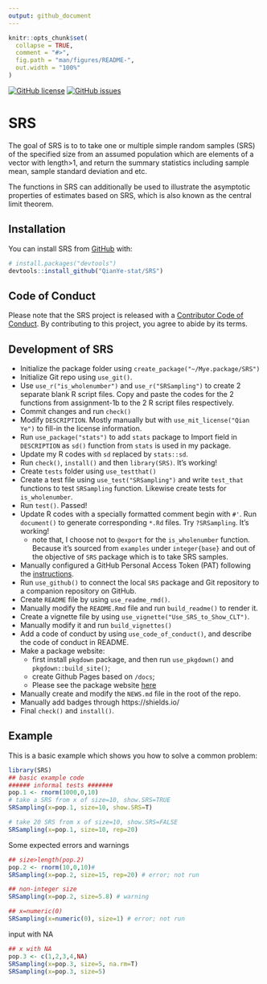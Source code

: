 ```yaml
---
output: github_document
---
```


<!-- README.md is generated from README.Rmd. Please edit that file -->

```r
knitr::opts_chunk$set(
  collapse = TRUE,
  comment = "#>",
  fig.path = "man/figures/README-",
  out.width = "100%"
)
```
[![GitHub license](https://img.shields.io/github/license/QianYe-stat/SRS)](https://github.com/QianYe-stat/SRS/blob/master/LICENSE)
[![GitHub issues](https://img.shields.io/github/issues/QianYe-stat/SRS)](https://github.com/QianYe-stat/SRS/issues)

# SRS

<!-- badges: start -->
<!-- badges: end -->

The goal of SRS is to to take one or multiple simple random samples (SRS) of the specified size from an assumed population which are elements of a vector with length>1, and return the summary statistics including sample mean, sample standard deviation and etc.

The functions in SRS can additionally be used to illustrate the asymptotic properties of estimates based on SRS, which is also known as the central limit theorem.

## Installation

You can install SRS from [GitHub](https://github.com/) with:

``` r
# install.packages("devtools")
devtools::install_github("QianYe-stat/SRS")
```
## Code of Conduct
  
  Please note that the SRS project is released with a [Contributor Code of Conduct](https://contributor-covenant.org/version/2/0/CODE_OF_CONDUCT.html). By contributing to this project, you agree to abide by its terms.
  
## Development of SRS
* Initialize the package folder using `create_package("~/Mye.package/SRS")`
* Initialize Git repo using `use_git()`. 
* Use `use_r("is_wholenumber")` and `use_r("SRSampling")` to create 2 separate blank R script files. Copy and paste the codes for the 2 functions from assignment-1b to the 2 R script files respectively.
* Commit changes and run `check()`
* Modify `DESCRIPTION`. Mostly manually but with `use_mit_license("Qian Ye")` to  fill-in the license information.
* Run `use_package("stats")` to add `stats` package to Import field in `DESCRIPTION` as `sd()` function from `stats` is used in my package.
* Update my R codes with `sd` replaced by `stats::sd`.
* Run `check()`, `install()` and then `library(SRS)`. It's working!
* Create `tests` folder using `use_testthat()`
* Create a test file using `use_test("SRSampling")` and write `test_that` functions to test `SRSampling` function. Likewise create tests for `is_wholenumber`.
* Run `test()`. Passed!
* Update R codes with a specially formatted comment begin with `#'`. Run `document()` to generate corresponding `*.Rd` files. Try `?SRSampling`. It's working!
  + note that, I choose not to `@export` for the `is_wholenumber` function. Because it's sourced from `examples` under `integer{base}` and out of the objective of `SRS` package which is to take SRS samples.
* Manually configured a GitHub Personal Access Token (PAT) following the [instructions](https://happygitwithr.com/github-pat.html#github-pat).
* Run `use_github()` to connect the local `SRS` package and Git repository to a companion repository on GitHub.
* Create `README` file by using `use_readme_rmd()`. 
* Manually modify the `README.Rmd` file and run `build_readme()` to render it.
* Create a vignette file by using `use_vignette("Use_SRS_to_Show_CLT")`.
* Manually modify it and run `build_vignettes()`
* Add a code of conduct by using `use_code_of_conduct()`, and describe the code of conduct in README.
* Make a package website: 
  + first install `pkgdown` package, and then run `use_pkgdown()` and `pkgdown::build_site()`;
  + create Github Pages based on `/docs`;
  + Please see the package website [here](https://qianye-stat.github.io/SRS/)
* Manually create and modify the `NEWS.md` file in the root of the repo. 
* Manually add badges through https://shields.io/
* Final `check()` and `install()`.

## Example

This is a basic example which shows you how to solve a common problem:

```r
library(SRS)
## basic example code
###### informal tests #######
pop.1 <- rnorm(1000,0,10)
# take a SRS from x of size=10, show.SRS=TRUE
SRSampling(x=pop.1, size=10, show.SRS=T)

# take 20 SRS from x of size=10, show.SRS=FALSE
SRSampling(x=pop.1, size=10, rep=20)
```


Some expected errors and warnings
```r
## size>length(pop.2)
pop.2 <- rnorm(10,0,10)#
SRSampling(x=pop.2, size=15, rep=20) # error; not run

## non-integer size
SRSampling(x=pop.2, size=5.8) # warning

## x=numeric(0)
SRSampling(x=numeric(0), size=1) # error; not run
```

input with NA
```r
## x with NA
pop.3 <- c(1,2,3,4,NA)
SRSampling(x=pop.3, size=5, na.rm=T)
SRSampling(x=pop.3, size=5)

```


